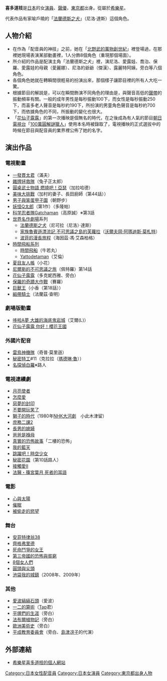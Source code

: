 {{MOSLOW|date=2015-02-02}}
{{noteTA|G1=Anime}}
{{ActorActress
| 名字 = 喜多 道枝
| 類型 = 女演員
| 圖片 = 
| 圖片尺寸 = 
| 圖片簡介 = 
| 本名 =
| 別名 = 
| 出生地 = {{flag|Japan}}・[[東京都|東京都]]
| 死亡地 =
| 民族 = [[日本人|日本人]]
| 生年 = 1935
| 生月 = 3
| 生日 = 11
| 歿年 = 
| 歿月 = 
| 歿日 = 
| 經紀公司 = [[希樂星|希樂星]]
| 職業 = [[演員|演員]]、[[聲優|聲優]]
| 活動時期 = 1960年代 -
| 代表作品 = [[龍龍與忠狗|龍龍與忠狗]]
| 獎項 = 
}}
{{Japanese|japanese=喜多 道枝|kana=きた みちえ|romaji=Kita Michie}}
'''喜多道枝'''{{BD|1935年|3月11日}}是[[日本|日本]]的女[[演員|演員]]、[[聲優|聲優]]，[[東京都|東京都]]出身。從屬於[[希樂星|希樂星]]。

代表作品有家喻戶曉的「[[法蘭德斯之犬|法蘭德斯之犬]]」（尼洛‧達斯）這個角色。

== 人物介紹 ==
* 在作為「配音員的神技」之前，她在「[[北野武的萬物創世紀|北野武的萬物創世紀]]」裡登場過，在那裡她現場表演某部動畫裡，1人分飾8個角色（重現那個場面）。
* 所介紹的作品是配演主角「法蘭德斯之犬」裡，演尼洛、愛露娃、喬治、保羅、愛露娃的母親（愛麗娜）、尼洛的爺爺（傑漢）、露麗特阿姨，旁白等八個角色。
* 各個角色她就在轉瞬間很輕易的扮演出來，那個樣子讓節目裡的所有人大吃一驚。
* 根據節目的解說是，可以在瞬間飾演不同角色的理由是，與聲音高低的[[聲帶|聲帶]]的振動頻率有關。一般的成年男性是每秒振動100下，而女性是每秒振動250下，而喜多老人聲音是每秒約190下，所扮演的男童角色聲音是每秒約700下，而依據角色的不同，所振動的變化也很大。
* 「[[花仙子|花仙子露露]]」的第一次播映是個無名的時代，在之後成為有人氣的節目[[朝日電視台|朝日電視台]]「[[100萬圓解謎獵人|100萬圓解謎獵人]]」使用本名時被錄取了，電視播映的正式選拔中的時候在節目與配音員的業界裡公佈了她的名字。

== 演出作品 ==
=== 電視動畫 ===
* [[一發貫太君|一發貫太君]]（滿夫）
* [[雜牌拯救隊|雜牌拯救隊]]（兔子正太郎）
* [[圓桌武士物語|圓桌武士物語 燃燒吧！亞瑟]]（加拉哈德）
* [[美味大挑戰|美味大挑戰]]（加村的妻子、長田廚師（第44話））
* [[男子與笨蛋甲子園|男子與笨蛋甲子園]]（朝野步）
* [[Q太郎|妖怪Q太郎]]（第1作）（多隆帕）
* [[科學小飛俠|科学忍者隊Gatchaman]]（高原誠）※第3話
* [[世界名作劇場|世界名作劇場]]系列
** [[法蘭德斯之犬|法蘭德斯之犬]]（尼可拉（尼洛）‧達斯）
** [[家族魯賓遜漂流記_不可思議之島的芙蘿拉|家族魯賓遜漂流記 不可思議之島的芙蘿拉]]（[[沃爾夫岡·阿瑪迪斯·莫札特|沃爾夫岡·阿瑪迪斯·莫札特]]）
** [[波菲的漫長旅程|波菲的漫長旅程]]（海因茲‧馮‧艾森柏格）
* [[時間飛船系列|時間飛船系列]]
** [[時間飛船|時間飛船]]（牛若丸）
** [[Yattodetaman|Yattodetaman]]（艾倫）
* [[夏目友人帳|夏目友人帳]]（小花）
* [[尼爾斯的不可思議之旅|尼爾斯的不可思議之旅]]（佩特羅）第14話
* [[花仙子|花仙子露露]]（多克妮西雅、旁白）
* [[保羅的奇蹟大作戰|保羅的奇蹟大作戰]]（賽羅）
* [[巨獸王|巨獸王]]（小香（第18話））
* [[緞帶騎士|緞帶騎士]]（法蘭茲‧查明）

=== 劇場版動畫 ===
* [[大雄的海底鬼岩城|哆啦A夢 大雄的海底鬼岩城]]（艾爾(L)）
* [[花仙子|花仙子露露 你好！櫻花王國]]

=== 外國片配音 ===
* [[雷鳥神機隊|雷鳥神機隊]]（奇普·莫里遜）
* [[秘密特工|秘密特工]]#11（克拉拉（[[瑪德琳·魯|瑪德琳·魯]]））
* [[名探偵白羅|名探偵白羅]]※路人

=== 電視連續劇 ===
* [[月亮使者|月亮使者]]
* [[怎麼愛|怎麼愛]]
* [[惡夢的封印|惡夢的封印]]
* [[不要開玩笑了|不要開玩笑了]]
* [[獅子的時代|獅子的時代]]（1980年[[NHK大河劇|NHK大河劇]]　小此木津留）
* [[庶務二課|庶務二課2]]
* [[長男的媳婦|長男的媳婦]]
* [[爸爸是褓母|爸爸是褓母]]
* [[真實的恐怖故事|真實的恐怖故事]]「二樓的恐怖」
* [[我的藍天|我的藍天]]
* [[我們的連續劇系列#跳躍吧！時空少女|跳躍吧！時空少女]]
* [[秘密花園|秘密花園]]（第10話路人）
* [[接觸愛|接觸愛II]]
* [[法醫・篠宮葉月_死者的耳語|法醫・篠宮葉月 死者的耳語]]

=== 電影 ===
* [[心與太陽|心與太陽]]
* [[催眠_(電影)|催眠]]
* [[被偷走的慾望|被偷走的慾望]]

=== 舞台 ===
* [[安菲特律翁38|安菲特律翁38]]
* [[齊格弗里德|齊格弗里德]]
* [[死命鬥爭的女王|死命鬥爭的女王]]
* [[第三帝國的恐怖與貧窮|第三帝國的恐怖與貧窮]]
* [[8個女人們|8個女人們]]
* [[圓頭與尖頭|圓頭與尖頭]]
* [[池袋我的城鎮|池袋我的城鎮]]（2008年、2009年）

=== 其他 ===
* [[愛波縞縞石頭|愛波縞縞石頭]]（愛波）
* [[一二的算術|一二的算術]]（[[Tap|Tap]]君）
* [[平塚們的生涯|平塚們的生涯]]（旁白）
* [[法布爾植物記|法布爾植物記]]（旁白）
* [[歐洲美術史|歐洲美術史]]（旁白）
* [[平成教育委員會|平成教育委員會]]（旁白、[[島津冴子|島津冴子]]的代演）



== 外部連結 ==
* {{ja}}[http://www.kira-boshi.com/prof-kita_mitie.html 希樂星喜多道枝的個人網站]{{Wayback|url=http://www.kira-boshi.com/prof-kita_mitie.html |date=20201030070619 }}

{{希樂星}}
{{DEFAULTSORT:Kita Michie}}
[[Category:日本女性配音員|Category:日本女性配音員]]
[[Category:日本女演員|Category:日本女演員]]
[[Category:東京都出身人物|Category:東京都出身人物]]